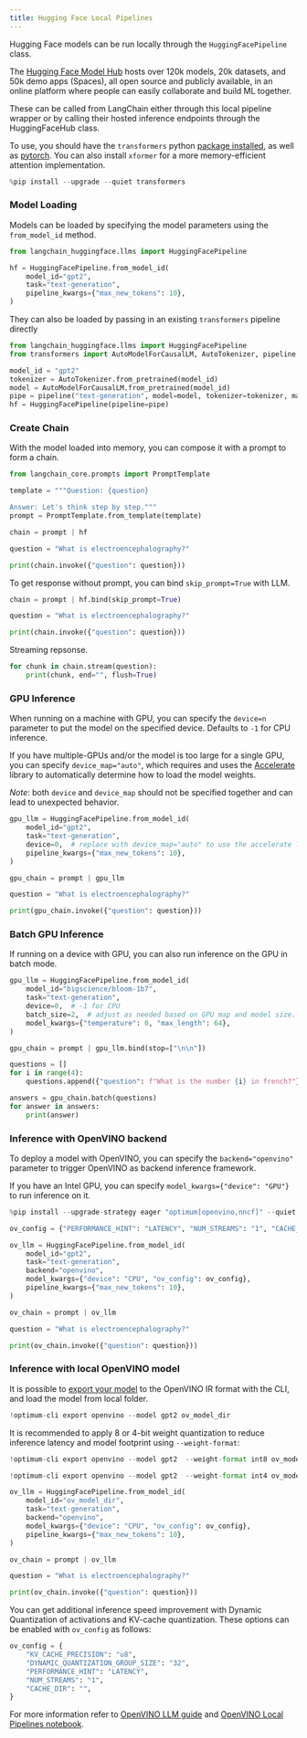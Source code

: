 ```yaml
---
title: Hugging Face Local Pipelines
---
```


Hugging Face models can be run locally through the `HuggingFacePipeline` class.

The [Hugging Face Model Hub](https://huggingface.co/models) hosts over 120k models, 20k datasets, and 50k demo apps (Spaces), all open source and publicly available, in an online platform where people can easily collaborate and build ML together.

These can be called from LangChain either through this local pipeline wrapper or by calling their hosted inference endpoints through the HuggingFaceHub class.

To use, you should have the ``transformers`` python [package installed](https://pypi.org/project/transformers/), as well as [pytorch](https://pytorch.org/get-started/locally/). You can also install `xformer` for a more memory-efficient attention implementation.


```python
%pip install --upgrade --quiet transformers
```

### Model Loading

Models can be loaded by specifying the model parameters using the `from_model_id` method.


```python
from langchain_huggingface.llms import HuggingFacePipeline

hf = HuggingFacePipeline.from_model_id(
    model_id="gpt2",
    task="text-generation",
    pipeline_kwargs={"max_new_tokens": 10},
)
```

They can also be loaded by passing in an existing `transformers` pipeline directly


```python
from langchain_huggingface.llms import HuggingFacePipeline
from transformers import AutoModelForCausalLM, AutoTokenizer, pipeline

model_id = "gpt2"
tokenizer = AutoTokenizer.from_pretrained(model_id)
model = AutoModelForCausalLM.from_pretrained(model_id)
pipe = pipeline("text-generation", model=model, tokenizer=tokenizer, max_new_tokens=10)
hf = HuggingFacePipeline(pipeline=pipe)
```

### Create Chain

With the model loaded into memory, you can compose it with a prompt to
form a chain.


```python
from langchain_core.prompts import PromptTemplate

template = """Question: {question}

Answer: Let's think step by step."""
prompt = PromptTemplate.from_template(template)

chain = prompt | hf

question = "What is electroencephalography?"

print(chain.invoke({"question": question}))
```

To get response without prompt, you can bind `skip_prompt=True` with LLM.


```python
chain = prompt | hf.bind(skip_prompt=True)

question = "What is electroencephalography?"

print(chain.invoke({"question": question}))
```

Streaming repsonse.


```python
for chunk in chain.stream(question):
    print(chunk, end="", flush=True)
```

### GPU Inference

When running on a machine with GPU, you can specify the `device=n` parameter to put the model on the specified device.
Defaults to `-1` for CPU inference.

If you have multiple-GPUs and/or the model is too large for a single GPU, you can specify `device_map="auto"`, which requires and uses the [Accelerate](https://huggingface.co/docs/accelerate/index) library to automatically determine how to load the model weights.

*Note*: both `device` and `device_map` should not be specified together and can lead to unexpected behavior.


```python
gpu_llm = HuggingFacePipeline.from_model_id(
    model_id="gpt2",
    task="text-generation",
    device=0,  # replace with device_map="auto" to use the accelerate library.
    pipeline_kwargs={"max_new_tokens": 10},
)

gpu_chain = prompt | gpu_llm

question = "What is electroencephalography?"

print(gpu_chain.invoke({"question": question}))
```

### Batch GPU Inference

If running on a device with GPU, you can also run inference on the GPU in batch mode.


```python
gpu_llm = HuggingFacePipeline.from_model_id(
    model_id="bigscience/bloom-1b7",
    task="text-generation",
    device=0,  # -1 for CPU
    batch_size=2,  # adjust as needed based on GPU map and model size.
    model_kwargs={"temperature": 0, "max_length": 64},
)

gpu_chain = prompt | gpu_llm.bind(stop=["\n\n"])

questions = []
for i in range(4):
    questions.append({"question": f"What is the number {i} in french?"})

answers = gpu_chain.batch(questions)
for answer in answers:
    print(answer)
```

### Inference with OpenVINO backend

To deploy a model with OpenVINO, you can specify the `backend="openvino"` parameter to trigger OpenVINO as backend inference framework.

If you have an Intel GPU, you can specify `model_kwargs={"device": "GPU"}` to run inference on it.


```python
%pip install --upgrade-strategy eager "optimum[openvino,nncf]" --quiet
```


```python
ov_config = {"PERFORMANCE_HINT": "LATENCY", "NUM_STREAMS": "1", "CACHE_DIR": ""}

ov_llm = HuggingFacePipeline.from_model_id(
    model_id="gpt2",
    task="text-generation",
    backend="openvino",
    model_kwargs={"device": "CPU", "ov_config": ov_config},
    pipeline_kwargs={"max_new_tokens": 10},
)

ov_chain = prompt | ov_llm

question = "What is electroencephalography?"

print(ov_chain.invoke({"question": question}))
```

### Inference with local OpenVINO model

It is possible to [export your model](https://github.com/huggingface/optimum-intel?tab=readme-ov-file#export) to the OpenVINO IR format with the CLI, and load the model from local folder.



```python
!optimum-cli export openvino --model gpt2 ov_model_dir
```

It is recommended to apply 8 or 4-bit weight quantization to reduce inference latency and model footprint using `--weight-format`:


```python
!optimum-cli export openvino --model gpt2  --weight-format int8 ov_model_dir # for 8-bit quantization

!optimum-cli export openvino --model gpt2  --weight-format int4 ov_model_dir # for 4-bit quantization
```


```python
ov_llm = HuggingFacePipeline.from_model_id(
    model_id="ov_model_dir",
    task="text-generation",
    backend="openvino",
    model_kwargs={"device": "CPU", "ov_config": ov_config},
    pipeline_kwargs={"max_new_tokens": 10},
)

ov_chain = prompt | ov_llm

question = "What is electroencephalography?"

print(ov_chain.invoke({"question": question}))
```

You can get additional inference speed improvement with Dynamic Quantization of activations and KV-cache quantization. These options can be enabled with `ov_config` as follows:


```python
ov_config = {
    "KV_CACHE_PRECISION": "u8",
    "DYNAMIC_QUANTIZATION_GROUP_SIZE": "32",
    "PERFORMANCE_HINT": "LATENCY",
    "NUM_STREAMS": "1",
    "CACHE_DIR": "",
}
```

For more information refer to [OpenVINO LLM guide](https://docs.openvino.ai/2024/learn-openvino/llm_inference_guide.html) and [OpenVINO Local Pipelines notebook](/oss/python/integrations/llms/openvino/).
